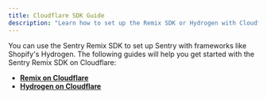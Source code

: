 ```yaml
---
title: Cloudflare SDK Guide
description: "Learn how to set up the Remix SDK or Hydrogen with Cloudflare."
---
```


You can use the Sentry Remix SDK to set up Sentry with frameworks like Shopify's Hydrogen. The following guides will help you get started with the Sentry Remix SDK on Cloudflare:

- **[Remix on Cloudflare](/platforms/javascript/guides/cloudflare/frameworks/remix/)**
- **[Hydrogen on Cloudflare](/platforms/javascript/guides/cloudflare/frameworks/hydrogen/)**

